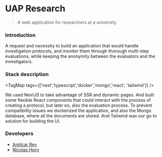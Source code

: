 # UAP Research

> A web application for researchers at a university

### Introduction

A request and necessity to build an application that would handle investigation protocols, and monitor them through thorough multi-step evaluations, while keeping the anonymity between the evaluators and the investigators.

<MainImage slug="uap-research" />


### Stack description

<TagMap tags={['next','typescript','docker','mongo','react', 'tailwind']} />


We used NextJS to take advantage of SSR and dynamic pages. And built some flexible React components that could interact with the process of creating a protocol, but later on, also the evaluation process. To prevent compatibility issues we dockerized the application, and also the Mongo database, where all the documents are stored. And Tailwind was our go to solution for building the UI.
<Images slug="uap-research" />
### Developers

- [Amilcar Rey](https://github.com/amilcarrey)
- [Nicolas Horn](https://nicohorn.com)
